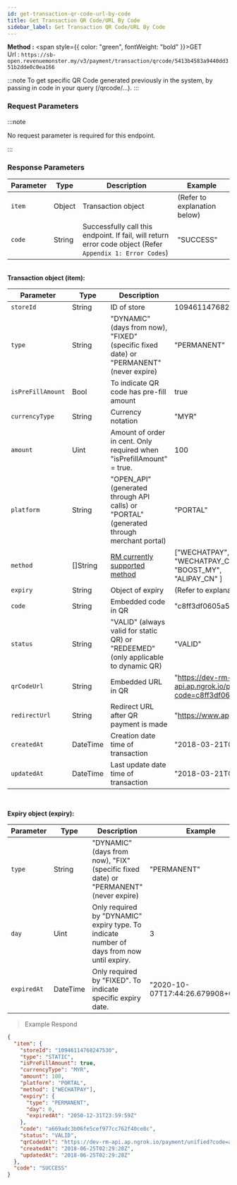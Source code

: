 ```yaml
---
id: get-transaction-qr-code-url-by-code
title: Get Transaction QR Code/URL By Code
sidebar_label: Get Transaction QR Code/URL By Code
---
```



**Method :** <span style={{ color: "green", fontWeight: "bold" }}>GET</span><br/>
Url : `https://sb-open.revenuemonster.my/v3/payment/transaction/qrcode/5413b4583a9440dd351b2dde0c0ea166`

:::note
To get specific QR Code generated previously in the system, by passing in code in your query (/qrcode/...).
:::

### Request Parameters

:::note

No request parameter is required for this endpoint.

:::

### Response Parameters

| Parameter | Type   | Description                                                                                               | Example                      |
| --------- | ------ | --------------------------------------------------------------------------------------------------------- | ---------------------------- |
| `item`    | Object | Transaction object                                                                                        | (Refer to explanation below) |
| `code`    | String | Successfully call this endpoint. If fail, will return error code object (Refer `Appendix 1: Error Codes`) | "SUCCESS"                    |

<br />
<strong>Transaction object (item):</strong>

| Parameter         | Type     | Description                                                                              | Example                                                                                          |
| ----------------- | -------- | ---------------------------------------------------------------------------------------- | ------------------------------------------------------------------------------------------------ |
| `storeId`         | String   | ID of store                                                                              | 10946114768247530                                                                                |
| `type`            | String   | "DYNAMIC" (days from now), "FIXED" (specific fixed date) or "PERMANENT" (never expire)   | "PERMANENT"                                                                                      |
| `isPreFillAmount` | Bool     | To indicate QR code has pre-fill amount                                                  | true                                                                                             |
| `currencyType`    | String   | Currency notation                                                                        | "MYR"                                                                                            |
| `amount`          | Uint     | Amount of order in cent. Only required when "isPrefillAmount" = true.                    | 100                                                                                              |
| `platform`        | String   | "OPEN_API" (generated through API calls) or "PORTAL" (generated through merchant portal) | "PORTAL"                                                                                         |
| `method`          | []String | [RM currently supported method](../.././method/transaction-qr)                                         | ["WECHATPAY","WECHATPAY_MY", <br/> "WECHATPAY_CN","PRESTO_MY",<br/>"BOOST_MY",<br/>"ALIPAY_CN" ] |
| `expiry`          | String   | Object of expiry                                                                         | (Refer to explanation above)                                                                     |
| `code`            | String   | Embedded code in QR                                                                      | "c8ff3df0605a5f20cd6476661072eade"                                                               |
| `status`          | String   | "VALID" (always valid for static QR) or "REDEEMED" (only applicable to dynamic QR)       | "VALID"                                                                                          |
| `qrCodeUrl`       | String   | Embedded URL in QR                                                                       | "https://dev-rm-api.ap.ngrok.io/payment/unified?code=c8ff3df0605a5f20cd6476661072eade"           |
| `redirectUrl`     | String   | Redirect URL after QR payment is made                                                    | "https://www.apple.com/my/iphone/"                                                               |
| `createdAt`       | DateTime | Creation date time of transaction                                                        | "2018-03-21T06:41:22Z"                                                                           |
| `updatedAt`       | DateTime | Last update date time of transaction                                                     | "2018-03-21T06:41:22Z"                                                                           |

<br />

<strong>Expiry object (expiry):</strong>

| Parameter   | Type     | Description                                                                               | Example                            |
| ----------- | -------- | ----------------------------------------------------------------------------------------- | ---------------------------------- |
| `type`      | String   | "DYNAMIC" (days from now), "FIX" (specific fixed date) or "PERMANENT" (never expire)      | "PERMANENT"                        |
| `day`       | Uint     | Only required by "DYNAMIC" expiry type. To indicate number of days from now until expiry. | 3                                  |
| `expiredAt` | DateTime | Only required by "FIXED". To indicate specific expiry date.                               | "2020-10-07T17:44:26.679908+08:00" |

> Example Respond

```json
{
  "item": {
    "storeId": "10946114768247530",
    "type": "STATIC",
    "isPreFillAmount": true,
    "currencyType": "MYR",
    "amount": 100,
    "platform": "PORTAL",
    "method": ["WECHATPAY"],
    "expiry": {
      "type": "PERMANENT",
      "day": 0,
      "expiredAt": "2050-12-31T23:59:59Z"
    },
    "code": "a669adc3b06fe5cef977cc762f40ce8c",
    "status": "VALID",
    "qrCodeUrl": "https://dev-rm-api.ap.ngrok.io/payment/unified?code=a669adc3b06fe5cef977cc762f40ce8c",
    "createdAt": "2018-06-25T02:29:28Z",
    "updatedAt": "2018-06-25T02:29:28Z"
  },
  "code": "SUCCESS"
}
```
